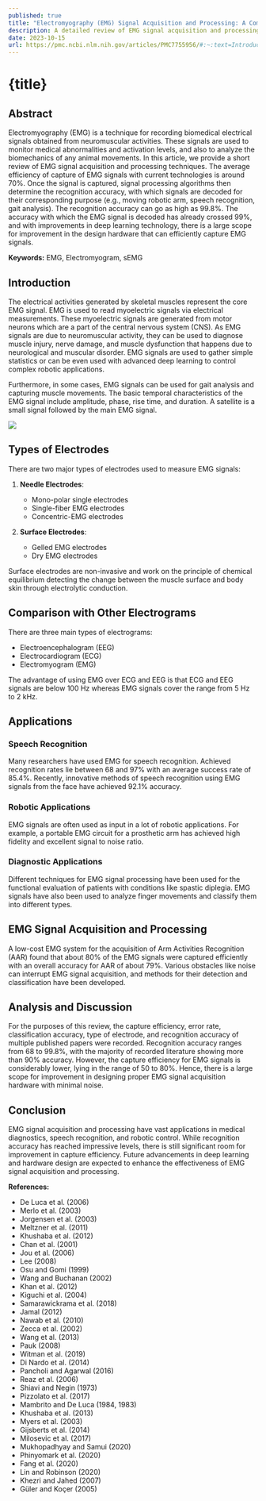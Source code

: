 ```yaml
---
published: true
title: "Electromyography (EMG) Signal Acquisition and Processing: A Comprehensive Review"
description: A detailed review of EMG signal acquisition and processing techniques, highlighting their applications in medical diagnostics, speech recognition, and robotic control.
date: 2023-10-15
url: https://pmc.ncbi.nlm.nih.gov/articles/PMC7755956/#:~:text=Introduction,central%20nervous%20system%20(CNS).
---
```



# {title}

## Abstract

Electromyography (EMG) is a technique for recording biomedical electrical signals obtained from neuromuscular activities. These signals are used to monitor medical abnormalities and activation levels, and also to analyze the biomechanics of any animal movements. In this article, we provide a short review of EMG signal acquisition and processing techniques. The average efficiency of capture of EMG signals with current technologies is around 70%. Once the signal is captured, signal processing algorithms then determine the recognition accuracy, with which signals are decoded for their corresponding purpose (e.g., moving robotic arm, speech recognition, gait analysis). The recognition accuracy can go as high as 99.8%. The accuracy with which the EMG signal is decoded has already crossed 99%, and with improvements in deep learning technology, there is a large scope for improvement in the design hardware that can efficiently capture EMG signals.

**Keywords:** EMG, Electromyogram, sEMG

## Introduction

The electrical activities generated by skeletal muscles represent the core EMG signal. EMG is used to read myoelectric signals via electrical measurements. These myoelectric signals are generated from motor neurons which are a part of the central nervous system (CNS). As EMG signals are due to neuromuscular activity, they can be used to diagnose muscle injury, nerve damage, and muscle dysfunction that happens due to neurological and muscular disorder. EMG signals are used to gather simple statistics or can be even used with advanced deep learning to control complex robotic applications.

Furthermore, in some cases, EMG signals can be used for gait analysis and capturing muscle movements. The basic temporal characteristics of the EMG signal include amplitude, phase, rise time, and duration. A satellite is a small signal followed by the main EMG signal.


![](https://cdn.ncbi.nlm.nih.gov/pmc/blobs/247a/7755956/2ed14432fd65/12551_2020_770_Fig1_HTML.jpg)
## Types of Electrodes

There are two major types of electrodes used to measure EMG signals:

1. **Needle Electrodes**:
    - Mono-polar single electrodes
    - Single-fiber EMG electrodes
    - Concentric-EMG electrodes

2. **Surface Electrodes**:
    - Gelled EMG electrodes
    - Dry EMG electrodes

Surface electrodes are non-invasive and work on the principle of chemical equilibrium detecting the change between the muscle surface and body skin through electrolytic conduction.

## Comparison with Other Electrograms

There are three main types of electrograms:
- Electroencephalogram (EEG)
- Electrocardiogram (ECG)
- Electromyogram (EMG)

The advantage of using EMG over ECG and EEG is that ECG and EEG signals are below 100 Hz whereas EMG signals cover the range from 5 Hz to 2 kHz.

## Applications

### Speech Recognition

Many researchers have used EMG for speech recognition. Achieved recognition rates lie between 68 and 97% with an average success rate of 85.4%. Recently, innovative methods of speech recognition using EMG signals from the face have achieved 92.1% accuracy.

### Robotic Applications

EMG signals are often used as input in a lot of robotic applications. For example, a portable EMG circuit for a prosthetic arm has achieved high fidelity and excellent signal to noise ratio.

### Diagnostic Applications

Different techniques for EMG signal processing have been used for the functional evaluation of patients with conditions like spastic diplegia. EMG signals have also been used to analyze finger movements and classify them into different types.

## EMG Signal Acquisition and Processing

A low-cost EMG system for the acquisition of Arm Activities Recognition (AAR) found that about 80% of the EMG signals were captured efficiently with an overall accuracy for AAR of about 79%. Various obstacles like noise can interrupt EMG signal acquisition, and methods for their detection and classification have been developed.

## Analysis and Discussion

For the purposes of this review, the capture efficiency, error rate, classification accuracy, type of electrode, and recognition accuracy of multiple published papers were recorded. Recognition accuracy ranges from 68 to 99.8%, with the majority of recorded literature showing more than 90% accuracy. However, the capture efficiency for EMG signals is considerably lower, lying in the range of 50 to 80%. Hence, there is a large scope for improvement in designing proper EMG signal acquisition hardware with minimal noise.

## Conclusion

EMG signal acquisition and processing have vast applications in medical diagnostics, speech recognition, and robotic control. While recognition accuracy has reached impressive levels, there is still significant room for improvement in capture efficiency. Future advancements in deep learning and hardware design are expected to enhance the effectiveness of EMG signal acquisition and processing.

**References:**
- De Luca et al. (2006)
- Merlo et al. (2003)
- Jorgensen et al. (2003)
- Meltzner et al. (2011)
- Khushaba et al. (2012)
- Chan et al. (2001)
- Jou et al. (2006)
- Lee (2008)
- Osu and Gomi (1999)
- Wang and Buchanan (2002)
- Khan et al. (2012)
- Kiguchi et al. (2004)
- Samarawickrama et al. (2018)
- Jamal (2012)
- Nawab et al. (2010)
- Zecca et al. (2002)
- Wang et al. (2013)
- Pauk (2008)
- Witman et al. (2019)
- Di Nardo et al. (2014)
- Pancholi and Agarwal (2016)
- Reaz et al. (2006)
- Shiavi and Negin (1973)
- Pizzolato et al. (2017)
- Mambrito and De Luca (1984, 1983)
- Khushaba et al. (2013)
- Myers et al. (2003)
- Gijsberts et al. (2014)
- Milosevic et al. (2017)
- Mukhopadhyay and Samui (2020)
- Phinyomark et al. (2020)
- Fang et al. (2020)
- Lin and Robinson (2020)
- Khezri and Jahed (2007)
- Güler and Koçer (2005)
